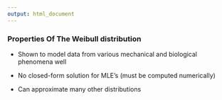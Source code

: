 ---
output: html_document
---

### Properties Of The Weibull distribution

- Shown to model data from various mechanical and biological phenomena well

- No closed-form solution for MLE's (must be computed numerically)

- Can approximate many other distributions
